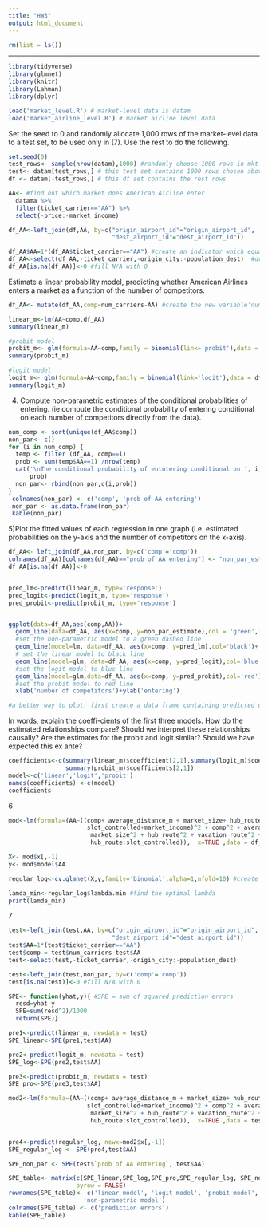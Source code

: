 ---
title: "HW3"
output: html_document
---

```{r}
rm(list = ls())

```

***********************************************************************************
```{r}
library(tidyverse)
library(glmnet)
library(knitr)
library(Lahman)
library(dplyr)

```

```{r}
load('market_level.R') # market-level data is datam
load('market_airline_level.R') # market airline level data
```

Set the seed to 0 and randomly allocate 1,000 rows of the market-level data to a test
set, to be used only in (7). Use the rest to do the following.

```{r}
set.seed(0)
test_rows<- sample(nrow(datam),1000) #randomly choose 1000 rows in mkt-level data
test<- datam[test_rows,] # this test set contains 1000 rows chosen above
df <- datam[-test_rows,] # this df set contains the rest rows

```

```{r}
AA<- #find out which market does American Airline enter
  datama %>%
  filter(ticket_carrier=="AA") %>%
  select(-price:-market_income)

df_AA<-left_join(df,AA, by=c("origin_airport_id"="origin_airport_id",
                             "dest_airport_id"="dest_airport_id"))

df_AA$AA=1*(df_AA$ticket_carrier=="AA") #create an indicator which equals to 1 if AA is in this mkt
df_AA<-select(df_AA,-ticket_carrier,-origin_city:-population_dest)  #drop columns we don't need
df_AA[is.na(df_AA)]<-0 #fill N/A with 0

```


Estimate a linear probability model, predicting whether American Airlines enters a
market as a function of the number of competitors.
```{r}

df_AA<- mutate(df_AA,comp=num_carriers-AA) #create the new variable'numbers of competition'

linear_m<-lm(AA~comp,df_AA)
summary(linear_m)

```

```{r}
#probit model
probit_m<- glm(formula=AA~comp,family = binomial(link='probit'),data = df_AA)
summary(probit_m)

```

```{r}
#logit model
logit_m<- glm(formula=AA~comp,family = binomial(link='logit'),data = df_AA)
summary(logit_m)
```

4) Compute non-parametric estimates of the conditional probabilities of entering. (ie
compute the conditional probability of entering conditional on each number of competitors
directly from the data).

```{r}
num_comp <- sort(unique(df_AA$comp))
non_par<- c()
for (i in num_comp) {
  temp <- filter (df_AA, comp==i)
  prob <- sum(temp$AA==1) /nrow(temp)
  cat('\nThe conditional probability of entntering conditional on ', i,'competitors is :', 
      prob)
  non_par<- rbind(non_par,c(i,prob))
}
 colnames(non_par) <- c('comp', 'prob of AA entering')
 non_par <- as.data.frame(non_par)
 kable(non_par)
```

5)Plot the fitted values of each regression in one graph (i.e. estimated probabilities
on the y-axis and the number of competitors on the x-axis).

```{r}
df_AA<- left_join(df_AA,non_par, by=c('comp'='comp'))
colnames(df_AA)[colnames(df_AA)=="prob of AA entering"] <- "non_par_estimate"
df_AA[is.na(df_AA)]<-0


pred_lm<-predict(linear_m, type='response')
pred_logit<-predict(logit_m, type='response')
pred_probit<-predict(probit_m, type='response')


ggplot(data=df_AA,aes(comp,AA))+
  geom_line(data=df_AA, aes(x=comp, y=non_par_estimate),col = 'green',linetype = 'dashed') +
  #set the non-parametric model to a green dashed line
  geom_line(model=lm, data=df_AA, aes(x=comp, y=pred_lm),col='black')+ 
  # set the linear model to black line
  geom_line(model=glm, data=df_AA, aes(x=comp, y=pred_logit),col='blue')+
  #set the logit model to blue line
  geom_line(model=glm,data=df_AA, aes(x=comp, y=pred_probit),col='red')+
  #set the probit model to red line
  xlab('number of competitors')+ylab('entering')

#a better way to plot: first create a data frame containing predicted outcomes for four models, then plot this data frame, which provides a legend for four models. use gather funtion.
```

In words, explain the coeffi-cients of the first three models. How do the estimated relationships compare? Should we interpret these relationships causally? Are the estimates for the probit and logit similar? Should we have expected this ex ante?
```{r}
coefficients<-c(summary(linear_m)$coefficient[2,1],summary(logit_m)$coefficients[2,1],
                summary(probit_m)$coefficients[2,1])
model<-c('linear','logit','probit')
names(coefficients) <-c(model)
coefficients

```


6  
```{r}
  
mod<-lm(formula=(AA~((comp+ average_distance_m + market_size+ hub_route+ vacation_route+
                      slot_controlled+market_income)^2 + comp^2 + average_distance_m^2+
                       market_size^2 + hub_route^2 + vacation_route^2 + slot_controlled^2-
                       hub_route:slot_controlled)),  x=TRUE ,data = df_AA) 

X<- mod$x[,-1]
y<- mod$model$AA

regular_log<-cv.glmnet(X,y,family='binomial',alpha=1,nfold=10) #create a regularized logistic regression model, using 10 fold

lamda_min<-regular_log$lambda.min #find the optimal lambda
print(lamda_min)
```

7
```{r}
test<-left_join(test,AA, by=c("origin_airport_id"="origin_airport_id",
                             "dest_airport_id"="dest_airport_id")) 
test$AA=1*(test$ticket_carrier=="AA")
test$comp = test$num_carriers-test$AA
test<-select(test,-ticket_carrier,-origin_city:-population_dest)

test<-left_join(test,non_par, by=c('comp'='comp'))
test[is.na(test)]<-0 #fill N/A with 0
```

```{r}
SPE<- function(yhat,y){ #SPE = sum of squared prediction errors
  resd=yhat-y
  SPE=sum(resd^2)/1000
  return(SPE)}

```

```{r}
pre1<-predict(linear_m, newdata = test)
SPE_linear<-SPE(pre1,test$AA)

pre2<-predict(logit_m, newdata = test)
SPE_log<-SPE(pre2,test$AA)

pre3<-predict(probit_m, newdata = test)
SPE_pro<-SPE(pre3,test$AA)

mod2<-lm(formula=(AA~((comp+ average_distance_m + market_size+ hub_route+ vacation_route+
                      slot_controlled+market_income)^2 + comp^2 + average_distance_m^2+
                       market_size^2 + hub_route^2 + vacation_route^2 + slot_controlled^2-
                       hub_route:slot_controlled)),  x=TRUE ,data = test) 


pre4<-predict(regular_log, newx=mod2$x[,-1])
SPE_regular_log <- SPE(pre4,test$AA)

SPE_non_par <- SPE(test$`prob of AA entering`, test$AA)

SPE_table<- matrix(c(SPE_linear,SPE_log,SPE_pro,SPE_regular_log, SPE_non_par),nrow=5,
                   byrow = FALSE)
rownames(SPE_table)<- c('linear model', 'logit model', 'probit model','regularized logit model',
                     'non-parametric model')
colnames(SPE_table) <- c('prediction errors')
kable(SPE_table)

```